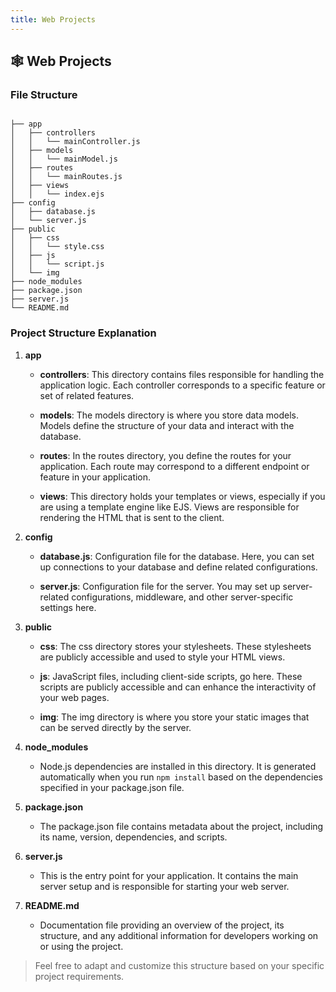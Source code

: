```yaml
---
title: Web Projects
---
```


## 🕸️ Web Projects

### File Structure

```plaintext

├── app
│   ├── controllers
│   │   └── mainController.js
│   ├── models
│   │   └── mainModel.js
│   ├── routes
│   │   └── mainRoutes.js
│   ├── views
│   │   └── index.ejs
├── config
│   ├── database.js
│   └── server.js
├── public
│   ├── css
│   │   └── style.css
│   ├── js
│   │   └── script.js
│   └── img
├── node_modules
├── package.json
├── server.js
└── README.md

```

### Project Structure Explanation

1. **app**
    - **controllers**: This directory contains files responsible for handling the application logic. Each controller corresponds to a specific feature or set of related features.

    - **models**: The models directory is where you store data models. Models define the structure of your data and interact with the database.

    - **routes**: In the routes directory, you define the routes for your application. Each route may correspond to a different endpoint or feature in your application.

    - **views**: This directory holds your templates or views, especially if you are using a template engine like EJS. Views are responsible for rendering the HTML that is sent to the client.

2. **config**
    - **database.js**: Configuration file for the database. Here, you can set up connections to your database and define related configurations.

    - **server.js**: Configuration file for the server. You may set up server-related configurations, middleware, and other server-specific settings here.

3. **public**
    - **css**: The css directory stores your stylesheets. These stylesheets are publicly accessible and used to style your HTML views.

    - **js**: JavaScript files, including client-side scripts, go here. These scripts are publicly accessible and can enhance the interactivity of your web pages.

    - **img**: The img directory is where you store your static images that can be served directly by the server.

4. **node_modules**
    - Node.js dependencies are installed in this directory. It is generated automatically when you run `npm install` based on the dependencies specified in your package.json file.

5. **package.json**
    - The package.json file contains metadata about the project, including its name, version, dependencies, and scripts.

6. **server.js**
    - This is the entry point for your application. It contains the main server setup and is responsible for starting your web server.

7. **README.md**
    - Documentation file providing an overview of the project, its structure, and any additional information for developers working on or using the project.

>Feel free to adapt and customize this structure based on your specific project requirements.
